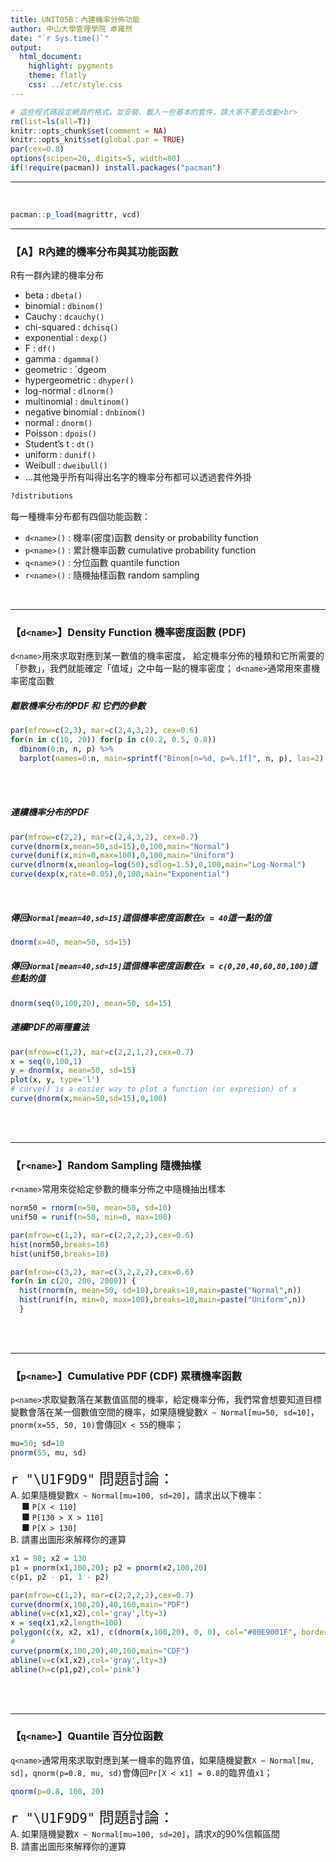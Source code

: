 ```yaml
---
title: UNIT05B：內建機率分佈功能
author: 中山大學管理學院 卓雍然
date: "`r Sys.time()`"
output: 
  html_document:
    highlight: pygments
    theme: flatly
    css: ../etc/style.css
---
```


```r
# 這些程式碼設定網頁的格式，並安裝、載入一些基本的套件，請大家不要去改動<br>
rm(list=ls(all=T))
knitr::opts_chunk$set(comment = NA)
knitr::opts_knit$set(global.par = TRUE)
par(cex=0.8)
options(scipen=20, digits=5, width=80)
if(!require(pacman)) install.packages("pacman")
```
<hr>

<br>
```r
pacman::p_load(magrittr, vcd)
```
<hr>

### 【A】R內建的機率分布與其功能函數
R有一群內建的機率分布 

* beta : `dbeta()`
* binomial : `dbinom()`
* Cauchy : `dcauchy()`
* chi-squared : `dchisq()`
* exponential : `dexp()`
* F : `df()`
* gamma : `dgamma()`
* geometric : `dgeom
* hypergeometric : `dhyper()`
* log-normal : `dlnorm()`
* multinomial : `dmultinom()`
* negative binomial : `dnbinom()`
* normal : `dnorm()`
* Poisson : `dpois()`
* Student's t : `dt()`
* uniform : `dunif()`
* Weibull : `dweibull()`
* ...其他幾乎所有叫得出名字的機率分布都可以透過套件外掛

```r
?distributions
```

每一種機率分布都有四個功能函數：

* `d<name>()` : 機率(密度)函數 density or probability function
* `p<name>()` : 累計機率函數 cumulative probability function
* `q<name>()` : 分位函數 quantile function
* `r<name>()` : 隨機抽樣函數 random sampling

<br><hr>

### 【`d<name>`】Density Function 機率密度函數 (PDF) 
`d<name>`用來求取對應到某一數值的機率密度，
給定機率分佈的種類和它所需要的「參數」，我們就能確定「值域」之中每一點的機率密度；
`d<name>`通常用來畫機率密度函數

##### **離散機率分布**的PDF 和 它們的**參數**
```r
par(mfrow=c(2,3), mar=c(2,4,3,2), cex=0.6)
for(n in c(10, 20)) for(p in c(0.2, 0.5, 0.8)) 
  dbinom(0:n, n, p) %>% 
  barplot(names=0:n, main=sprintf("Binom[n=%d, p=%.1f]", n, p), las=2)
```
<br><br>

##### **連續機率分布**的PDF 
```r
par(mfrow=c(2,2), mar=c(2,4,3,2), cex=0.7)
curve(dnorm(x,mean=50,sd=15),0,100,main="Normal")
curve(dunif(x,min=0,max=100),0,100,main="Uniform")
curve(dlnorm(x,meanlog=log(50),sdlog=1.5),0,100,main="Log-Normal")
curve(dexp(x,rate=0.05),0,100,main="Exponential")
```
<br>

##### 傳回`Normal[mean=40,sd=15]`這個機率密度函數在`x = 40`這一點的值
```r
dnorm(x=40, mean=50, sd=15)
```

##### 傳回`Normal[mean=40,sd=15]`這個機率密度函數在`x = c(0,20,40,60,80,100)`這些點的值
```r
dnorm(seq(0,100,20), mean=50, sd=15)
```

##### 連續PDF的**兩種畫法**
```r
par(mfrow=c(1,2), mar=c(2,2,1,2),cex=0.7)
x = seq(0,100,1)
y = dnorm(x, mean=50, sd=15) 
plot(x, y, type='l')
# curve() is a easier way to plot a function (or expresion) of x
curve(dnorm(x,mean=50,sd=15),0,100)
```
<br><br><hr>


### 【`r<name>`】Random Sampling 隨機抽樣 
`r<name>`常用來從給定參數的機率分佈之中隨機抽出樣本
```r
norm50 = rnorm(n=50, mean=50, sd=10)
unif50 = runif(n=50, min=0, max=100)
```

```r
par(mfrow=c(1,2), mar=c(2,2,2,2),cex=0.6)
hist(norm50,breaks=10)
hist(unif50,breaks=10)
```

```r
par(mfrow=c(3,2), mar=c(3,2,2,2),cex=0.6)
for(n in c(20, 200, 2000)) {
  hist(rnorm(n, mean=50, sd=10),breaks=10,main=paste("Normal",n))
  hist(runif(n, min=0, max=100),breaks=10,main=paste("Uniform",n))
  }
```
<br><br><hr>

### 【`p<name>`】Cumulative PDF (CDF) 累積機率函數 
`p<name>`求取變數落在某數值區間的機率，給定機率分佈，我們常會想要知道目標變數會落在某一個數值空間的機率，如果隨機變數`X ~ Normal[mu=50, sd=10]`，`pnorm(x=55, 50, 10)`會傳回`X < 55`的機率；
```r
mu=50; sd=10
pnorm(55, mu, sd)
```

<p class="qiz">
<span style="font-size:24px">`r "\U1F9D9"` 問題討論：</span><br>
A. 如果隨機變數`X ~ Normal[mu=100, sd=20]`，請求出以下機率： <br>
&emsp; ■ `P[X < 110]`<br>
&emsp; ■ `P[130 > X > 110]`<br>
&emsp; ■ `P[X > 130]`<br>
B. 請畫出圖形來解釋你的運算
</p class="qiz">

```r
x1 = 90; x2 = 130
p1 = pnorm(x1,100,20); p2 = pnorm(x2,100,20)
c(p1, p2 - p1, 1 - p2)
```

```r
par(mfrow=c(1,2), mar=c(2,2,2,2),cex=0.7)
curve(dnorm(x,100,20),40,160,main="PDF")
abline(v=c(x1,x2),col='gray',lty=3)
x = seq(x1,x2,length=100)
polygon(c(x, x2, x1), c(dnorm(x,100,20), 0, 0), col="#00E9001F", border=NA)
#
curve(pnorm(x,100,20),40,160,main="CDF")
abline(v=c(x1,x2),col='gray',lty=3)
abline(h=c(p1,p2),col='pink')
```
<br><br><hr>

### 【`q<name>`】Quantile 百分位函數 
`q<name>`通常用來求取對應到某一機率的臨界值，如果隨機變數`X ~ Normal[mu, sd]`，`qnorm(p=0.8, mu, sd)`會傳回`Pr[X < x1] = 0.8`的臨界值`x1`；
```r
qnorm(p=0.8, 100, 20)
```

<p class="qiz">
<span style="font-size:24px">`r "\U1F9D9"` 問題討論：</span><br>
A. 如果隨機變數`X ~ Normal[mu=100, sd=20]`，請求`X`的90%信賴區間 <br>
B. 請畫出圖形來解釋你的運算
</p class="qiz">
<br><br>



